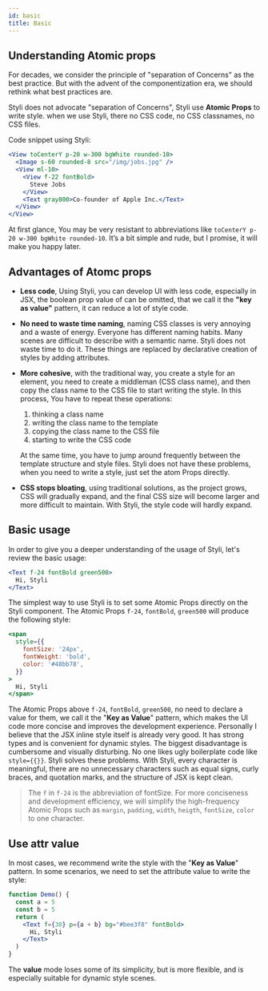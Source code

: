 ```yaml
---
id: basic
title: Basic
---
```


## Understanding Atomic props

For decades, we consider the principle of "separation of Concerns" as the best practice. But with the advent of the componentization era, we should rethink what best practices are.

Styli does not advocate "separation of Concerns", Styli use **Atomic Props** to write style. when we use Styli, there no CSS code, no CSS classnames, no CSS files.

Code snippet using Styli:

<UtilityFirstStyli />

```jsx
<View toCenterY p-20 w-300 bgWhite rounded-10>
  <Image s-60 rounded-8 src="/img/jobs.jpg" />
  <View ml-10>
    <View f-22 fontBold>
      Steve Jobs
    </View>
    <Text gray800>Co-founder of Apple Inc.</Text>
  </View>
</View>
```

At first glance, You may be very resistant to abbreviations like `toCenterY p-20 w-300 bgWhite rounded-10`. It’s a bit simple and rude, but I promise, it will make you happy later.

## Advantages of Atomc props

- **Less code**, Using Styli, you can develop UI with less code, especially in JSX, the boolean prop value of can be omitted, that we call it the **"key as value"** pattern, it can reduce a lot of style code.

- **No need to waste time naming**, naming CSS classes is very annoying and a waste of energy. Everyone has different naming habits. Many scenes are difficult to describe with a semantic name. Styli does not waste time to do it. These things are replaced by declarative creation of styles by adding attributes.

- **More cohesive**, with the traditional way, you create a style for an element, you need to create a middleman (CSS class name), and then copy the class name to the CSS file to start writing the style. In this process, You have to repeat these operations:

  1. thinking a class name
  2. writing the class name to the template
  3. copying the class name to the CSS file
  4. starting to write the CSS code

  At the same time, you have to jump around frequently between the template structure and style files. Styli does not have these problems, when you need to write a style, just set the atom Props directly.

- **CSS stops bloating**, using traditional solutions, as the project grows, CSS will gradually expand, and the final CSS size will become larger and more difficult to maintain. With Styli, the style code will hardly expand.

## Basic usage

In order to give you a deeper understanding of the usage of Styli, let's review the basic usage:

```jsx live
<Text f-24 fontBold green500>
  Hi, Styli
</Text>
```

The simplest way to use Styli is to set some Atomic Props directly on the Styli component. The Atomic Props `f-24`, `fontBold`, `green500` will produce the following style:

```jsx live
<span
  style={{
    fontSize: '24px',
    fontWeight: 'bold',
    color: '#48bb78',
  }}
>
  Hi, Styli
</span>
```

The Atomic Props above `f-24`, `fontBold`, `green500`, no need to declare a value for them, we call it the "**Key as Value**" pattern, which makes the UI code more concise and improves the development experience. Personally I believe that the JSX inline style itself is already very good. It has strong types and is convenient for dynamic styles. The biggest disadvantage is cumbersome and visually disturbing. No one likes ugly boilerplate code like `style={{}}`. Styli solves these problems. With Styli, every character is meaningful, there are no unnecessary characters such as equal signs, curly braces, and quotation marks, and the structure of JSX is kept clean.

> The `f` in `f-24` is the abbreviation of fontSize. For more conciseness and development efficiency, we will simplify the high-frequency Atomic Props such as `margin`, `padding`, `width`, `heigth`, `fontSize`, `color` to one character.

## Use attr value

In most cases, we recommend write the style with the "**Key as Value**" pattern. In some scenarios, we need to set the attribute value to write the style:

```jsx live
function Demo() {
  const a = 5
  const b = 5
  return (
    <Text f={30} p={a + b} bg="#bee3f8" fontBold>
      Hi, Styli
    </Text>
  )
}
```

The **value** mode loses some of its simplicity, but is more flexible, and is especially suitable for dynamic style scenes.
